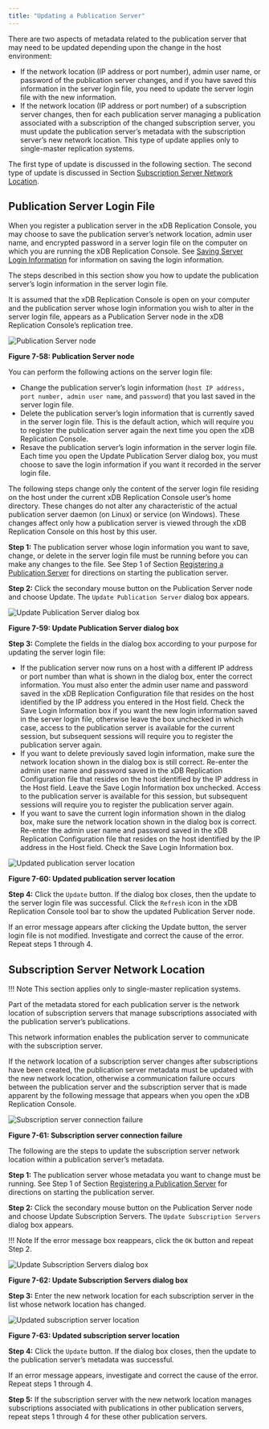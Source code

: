 ```yaml
---
title: "Updating a Publication Server"
---
```


<div id="updating_publication_server" class="registered_link"></div>

There are two aspects of metadata related to the publication server that may need to be updated depending upon the change in the host environment:

-   If the network location (IP address or port number), admin user name, or password of the publication server changes, and if you have saved this information in the server login file, you need to update the server login file with the new information.
-   If the network location (IP address or port number) of a subscription server changes, then for each publication server managing a publication associated with a subscription of the changed subscription server, you must update the publication server’s metadata with the subscription server’s new network location. This type of update applies only to single-master replication systems.

The first type of update is discussed in the following section. The second type of update is discussed in Section [Subscription Server Network Location](#sub_server_network_loc).

## Publication Server Login File

When you register a publication server in the xDB Replication Console, you may choose to save the publication server’s network location, admin user name, and encrypted password in a server login file on the computer on which you are running the xDB Replication Console. See [Saving Server Login Information](../../04_intro_xdb_console/#saving_server_login_info) for information on saving the login information.

The steps described in this section show you how to update the publication server’s login information in the server login file.

It is assumed that the xDB Replication Console is open on your computer and the publication server whose login information you wish to alter in the server login file, appears as a Publication Server node in the xDB Replication Console’s replication tree.

![Publication Server node](../../images/image236.png)

**Figure 7-58: Publication Server node**

You can perform the following actions on the server login file:

-   Change the publication server’s login information (`host IP address, port number, admin user name`, and `password`) that you last saved in the server login file.
-   Delete the publication server’s login information that is currently saved in the server login file. This is the default action, which will require you to register the publication server again the next time you open the xDB Replication Console.
-   Resave the publication server’s login information in the server login file. Each time you open the Update Publication Server dialog box, you must choose to save the login information if you want it recorded in the server login file.

The following steps change only the content of the server login file residing on the host under the current xDB Replication Console user’s home directory. These changes do not alter any characteristic of the actual publication server daemon (on Linux) or service (on Windows). These changes affect only how a publication server is viewed through the xDB Replication Console on this host by this user.

**Step 1:** The publication server whose login information you want to save, change, or delete in the server login file must be running before you can make any changes to the file. See Step 1 of Section [Registering a Publication Server](../../05_smr_operation/02_creating_publication/01_registering_publication_server/#registering_publication_server) for directions on starting the publication server.

**Step 2:** Click the secondary mouse button on the Publication Server node and choose Update. The `Update Publication Server` dialog box appears.

![Update Publication Server dialog box](../../images/image237.png)

**Figure 7-59: Update Publication Server dialog box**

**Step 3:** Complete the fields in the dialog box according to your purpose for updating the server login file:

-   If the publication server now runs on a host with a different IP address or port number than what is shown in the dialog box, enter the correct information. You must also enter the admin user name and password saved in the xDB Replication Configuration file that resides on the host identified by the IP address you entered in the Host field. Check the Save Login Information box if you want the new login information saved in the server login file, otherwise leave the box unchecked in which case, access to the publication server is available for the current session, but subsequent sessions will require you to register the publication server again.
-   If you want to delete previously saved login information, make sure the network location shown in the dialog box is still correct. Re-enter the admin user name and password saved in the xDB Replication Configuration file that resides on the host identified by the IP address in the Host field. Leave the Save Login Information box unchecked. Access to the publication server is available for this session, but subsequent sessions will require you to register the publication server again.
-   If you want to save the current login information shown in the dialog box, make sure the network location shown in the dialog box is correct. Re-enter the admin user name and password saved in the xDB Replication Configuration file that resides on the host identified by the IP address in the Host field. Check the Save Login Information box.

![Updated publication server location](../../images/image238.png)

**Figure 7-60: Updated publication server location**

**Step 4:** Click the `Update` button. If the dialog box closes, then the update to the server login file was successful. Click the `Refresh` icon in the xDB Replication Console tool bar to show the updated Publication Server node.

If an error message appears after clicking the Update button, the server login file is not modified. Investigate and correct the cause of the error. Repeat steps 1 through 4.

<div id="sub_server_network_loc" class="registered_link"></div>

## Subscription Server Network Location

!!! Note
    This section applies only to single-master replication systems.

Part of the metadata stored for each publication server is the network location of subscription servers that manage subscriptions associated with the publication server’s publications.

This network information enables the publication server to communicate with the subscription server.

If the network location of a subscription server changes after subscriptions have been created, the publication server metadata must be updated with the new network location, otherwise a communication failure occurs between the publication server and the subscription server that is made apparent by the following message that appears when you open the xDB Replication Console.

![Subscription server connection failure](../../images/image239.png)

**Figure 7-61: Subscription server connection failure**

The following are the steps to update the subscription server network location within a publication server’s metadata.

**Step 1:** The publication server whose metadata you want to change must be running. See Step 1 of Section [Registering a Publication Server](../../05_smr_operation/02_creating_publication/01_registering_publication_server/#registering_publication_server) for directions on starting the publication server.

**Step 2:** Click the secondary mouse button on the Publication Server node and choose Update Subscription Servers. The `Update Subscription Servers` dialog box appears.

!!! Note
    If the error message box reappears, click the `OK` button and repeat Step 2.

![Update Subscription Servers dialog box](../../images/image240.png)

**Figure 7-62: Update Subscription Servers dialog box**

**Step 3:** Enter the new network location for each subscription server in the list whose network location has changed.

![Updated subscription server location](../../images/image241.png)

**Figure 7-63: Updated subscription server location**

**Step 4:** Click the `Update` button. If the dialog box closes, then the update to the publication server’s metadata was successful.

If an error message appears, investigate and correct the cause of the error. Repeat steps 1 through 4.

**Step 5:** If the subscription server with the new network location manages subscriptions associated with publications in other publication servers, repeat steps 1 through 4 for these other publication servers.
